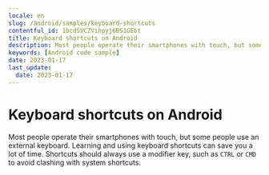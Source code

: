 ```yaml
---
locale: en
slug: /android/samples/keyboard-shortcuts
contentful_id: 1bcdSVCZVihpyj6BS1GEbt
title: Keyboard shortcuts on Android
description: Most people operate their smartphones with touch, but some people use an external keyboard.
keywords: [Android code sample]
date: 2023-01-17
last_update:
  date: 2023-01-17
---
```


# Keyboard shortcuts on Android

Most people operate their smartphones with touch, but some people use an external keyboard. Learning and using keyboard shortcuts can save you a lot of time. Shortcuts should always use a modifier key, such as `CTRL` or `CMD` to avoid clashing with system shortcuts.

<CodeSample id="keyboard-shortcuts" locale="en" platform="android"/>
